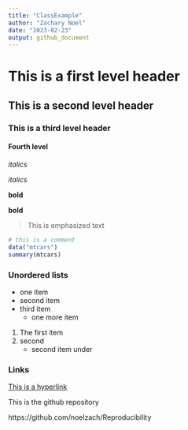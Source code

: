```yaml
---
title: "ClassExample"
author: "Zachary Noel"
date: "2023-02-23"
output: github_document
---
```


# This is a first level header 

## This is a second level header 

### This is a third level header 

#### Fourth level

*italics*

_italics_

**bold**

__bold__

> This is emphasized text 

```r
# this is a comment
data("mtcars")
summary(mtcars)
```



### Unordered lists 

* one item 
* second item 
* third item 
  * one more item

1. The first item 
2. second 
    - second item under 
    
    
### Links 

[This is a hyperlink](https://github.com/noelzach/Reproducibility)

This is the github repository

https://github.com/noelzach/Reproducibility
